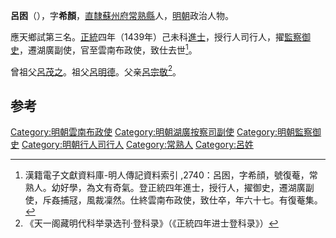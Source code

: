 {{明清人物信息框
| 姓名 = 呂囦
| 原名 =
| 圖片名稱 = 
| 圖片大小 = 220px
| 圖片說明 = 
| 最高職務 = 雲南布政使
| 國家 = 大明
| 爵位 =
| 籍貫 = [[南直隸|直隸]][[蘇州府|蘇州府]][[常熟縣|常熟縣]]匠藉
| 族裔 = 
| 字號 = 字希顏
| 室名 = 
| 諡號 = 
| 出生日期 = 永樂十六年（1418年）
| 出生地點 = 
| 逝世日期 = 成化二十年（1484年）
| 逝世地點 = 
| 墓葬 =
| 配偶 =
| 親屬 = 
| 出身 = 
*正統四年己未科同進士出身
| 經歷 = 
| 著作 =
*《復菴集》
}}

'''呂囦'''（{{bd|1418年||1484年||L}}），字'''希顏'''，[[南直隸|直隸]][[蘇州府|蘇州府]][[常熟縣|常熟縣]]人，[[明朝|明朝]]政治人物。

應天鄉試第三名。[[正统_(年号)|正統]]四年（1439年）己未科[[進士|進士]]，授行人司行人，擢[[監察御史|監察御史]]，遷湖廣副使，官至雲南布政使，致仕去世<ref>漢籍電子文獻資料庫-明人傳記資料索引 ,2740：呂囦，字希顔，號復菴，常熟人。幼好學，為文有奇氣。登正統四年進士，授行人，擢御史，遷湖廣副使，斥姦捕冦，風裁凜然。仕終雲南布政使，致仕卒，年六十七。有復菴集。</ref>。

曾祖父[[呂茂之|呂茂之]]。祖父[[呂明德|呂明德]]。父亲[[呂宗敬|呂宗敬]]<ref>《天一阁藏明代科举录选刊·登科录》（《正統四年进士登科录》）</ref>。
	
==参考==
{{reflist}}
{{明朝人物小作品}}
{{正統四年己未科殿試金榜}}
{{DEFAULTSORT:Lv呂}}
[[Category:明朝雲南布政使|Category:明朝雲南布政使]]
[[Category:明朝湖廣按察司副使|Category:明朝湖廣按察司副使]]
[[Category:明朝監察御史|Category:明朝監察御史]]
[[Category:明朝行人司行人|Category:明朝行人司行人]]
[[Category:常熟人|Category:常熟人]]
[[Category:呂姓|Category:呂姓]]